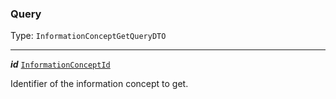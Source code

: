 


### Query

Type: `InformationConceptGetQueryDTO`

---

***id*** [`InformationConceptId`](/docs/core-information-concept--page#informationconceptid)

Identifier of the information concept to get.


